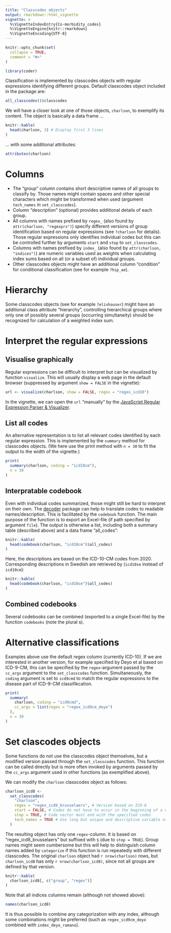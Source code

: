 ---
title: "Classcodes objects"
output: rmarkdown::html_vignette
vignette: >
  %\VignetteIndexEntry{Co-morbidity_codes}
  %\VignetteEngine{knitr::rmarkdown}
  %\VignetteEncoding{UTF-8}
---

```{r, include = FALSE}
knitr::opts_chunk$set(
  collapse = TRUE,
  comment = "#>"
)
```

```{r setup}
library(coder)
```

Classification is implemented by classcodes objects with regular expressions identifying different groups. Default classcodes object included in the package are:

```{r}
all_classcodes()$classcodes
```

We will have a closer look at one of those objects, `charlson`, to exemplify its content. The object is basically a data frame ...


```{r}
knitr::kable(
  head(charlson, 3) # Display first 3 lines
)
```


... with some additional attributes:

```{r}
attributes(charlson)
```

# Columns

- The "group" column contains short descriptive names of all groups to classify by. Those names might contain spaces and other special characters which might be transformed when used (argument `tech_names` in `set_classcodes`). 
- Column "description" (optional) provides additional details of each group. 
- All columns with names prefixed by `regex_` (also found by `attr(charlson, "regexprs")`) specify different versions of group identification based on regular expressions (see `?charlson` for details). Those regular expressions only identifies individual codes but this can be controlled further by arguments `start` and `stop` to `set_classcodes`. 
- Columns with names prefixed by `index_` (also found by `attr(charlson, "indices")`) are numeric variables used as weights when calculating index sums based on all (or a subset of) individual groups.
- Other classcodes objects might have an additional column "condition" for conditional classification (see for example `?hip_ae`).

# Hierarchy

Some classcodes objects (see for example `?elixhauser`) might have an additional class attribute "hierarchy", controlling hierarchical groups where only one of possibly several groups (occurring simultaneity) should be recognized for calculation of a weighted index sum. 


# Interpret the regular expressions

## Visualise graphically

Regular expressions can be difficult to interpret but can be visualized by function `visualize`. This will usually display a web page in the default browser (suppressed by argument `show = FALSE` in the vignette): 

```{r}
url <- visualize(charlson, show = FALSE, regex = "regex_icd10")
```

In the vignette, we can open the `url` "manually" by the [JavaScript Regular Expression Parser & Visualizer](`r url`).

## List all codes

An alternative representation is to list all relevant codes identified by each regular expression. This is implemented by the `summary` method for classcodes objects. (We here use the print method with `n = 30` to fit the output to the width of the vignette.)

```{r}
print(
  summary(charlson, coding = "icd10cm"),
  n = 30
)
```

## Interpratable codebook

Even with individual codes summarized, those might still be hard to interpret on their own. The [decoder](https://cancercentrum.bitbucket.io/decoder/) package can help to translate codes to readable names/description. This is facilitated by the `codebook` function. The main purpose of the function is to export an Excel-file (if path specified by argument `file`). The output is otherwise a list, including both a summary table (described above) and a data frame "all_codes":

```{r}
knitr::kable(
  head(codebook(charlson, "icd10cm")$all_codes)
)
```

Here, the descriptions are based on the ICD-10-CM codes from 2020. 
Corresponding descriptions in Swedish are retrieved by (`icd10se` instead of `icd10cm`):

```{r}
knitr::kable(
  head(codebook(charlson, "icd10se")$all_codes)
)
```


## Combined codebooks

Several codebooks can be combined (exported to a single Excel-file) by the function `codebooks` (note the plural s).


# Alternative classifications

Examples above use the default regex column (currently ICD-10). If we are interested in another version, for example specified by Deyo et al based on ICD-9-CM, this can be specified by the `regex`-argument passed by the `cc_args` argument to the `set_classcodes` function. Simultaneously, the `coding` argument is set to `icd9cmd` to match the regular expressions to the disease part of ICD-9-CM classifikcation. 

```{r}
print(
  summary(
    charlson, coding = "icd9cmd",
    cc_args = list(regex = "regex_icd9cm_deyo")
  ),
  n = 30
)
```


# Set clascodes objects

Some functions do not use the classcodes object themselves, but a modified version passed through the `set_classcodes` function. This function can be called directly but is more often invoked by arguments passed by the `cc_args` argument used in other functions (as exemplified above).

We can modify the `charlson` classcodes object as follows:

```{r}
charlson_icd8 <- 
  set_classcodes(
    "charlson",
    regex = "regex_icd8_brusselaers", # Version based on ICD-8
    start = FALSE, # Codes do not have to occur in the beginning of a vector
    stop = TRUE, # Code vector must end with the specified codes
    tech_names = TRUE # Use long but unique and descriptive variable names
  )
```

The resulting object has only one `regex`-column. It is based on "regex_icd8_brusselaers" but suffixed with `$` (due to `stop = TRUE`).
Group names might seem cumbersome but this will help to distinguish column names added by `categorize` if this function is run repeatedly with different classcodes.
The original `charlson` object had `r nrow(charlson)` rows, but `charlson_icd8` has only `r nrow(charlson_icd8)`, since not all groups are defined by that version.

```{r}
knitr::kable(
  charlson_icd8[, c("group", "regex")]
)
```

Note that all indices columns remain (although not showed above):
```{r}
names(charlson_icd8)
```
It is thus possible to combine any categorization with any index, although some combinations might be preferred (such as `regex_icd9cm_deyo` combined with `index_deyo_ramano`).


